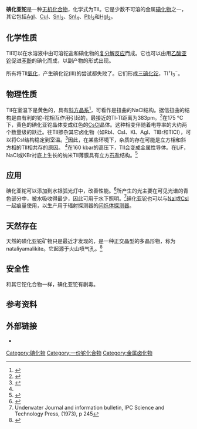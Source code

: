 {{chembox
| Verifiedfields = changed
| Watchedfields = changed
| verifiedrevid = 476998979
| ImageFile = TlI_structure.png
| ImageName = Thallium(I) iodide
| IUPACName = 
| OtherNames = 一碘化铊
|Section1={{Chembox Identifiers
| ChemSpiderID_Ref = {{chemspidercite|correct|chemspider}}
| ChemSpiderID = 56430
| InChI = 1/HI.Tl/h1H;/q;+1/p-1
| InChIKey = CMJCEVKJYRZMIA-REWHXWOFAG
| SMILES = I[Tl]
| StdInChI_Ref = {{stdinchicite|correct|chemspider}}
| StdInChI = 1S/HI.Tl/h1H;/q;+1/p-1
| StdInChIKey_Ref = {{stdinchicite|correct|chemspider}}
| StdInChIKey = CMJCEVKJYRZMIA-UHFFFAOYSA-M
| CASNo = 7790-30-9
| CASNo_Ref = {{cascite|correct|CAS}}
| UNII_Ref = {{fdacite|correct|FDA}}
| UNII = 98W17EMO3C
| PubChem = 62679
  }}
|Section2={{Chembox Properties
| Formula = TlI
| MolarMass = 331.287 g/mol<ref name=r1>Haynes, p. 4.94</ref>
| Appearance = 黄色晶体<ref name=r1/>
| Density = 7.1 g/cm<sup>3</sup><ref name=r1/>
| Solubility = 0.085 g/L (25 °C)<ref name=r1/>
| SolubleOther = 不可溶于[[乙醇|乙醇]]<ref name=r1/>
| MeltingPtC = 441.7
| BoilingPtC = 824
| MeltingPt_ref = <ref name=r1/>
| BoilingPt_ref = <ref name=r1/>
| MagSus = −82.2·10<sup>−6</sup> cm<sup>3</sup>/mol<ref>Haynes, p. 4.136</ref>
  }}
|Section7={{Chembox Hazards
| ExternalSDS = 
| EUClass = 剧毒 ('''T+''')<br/>危害环境('''N''')
| RPhrases = {{R26/28}}, {{R33}}, {{R51/53}}
| SPhrases = {{S1/2}}, {{S13}}, {{S28}}, {{S45}}, {{S61}}
| NFPA-H = 
| NFPA-F = 
| NFPA-R = 
| NFPA-S = 
| FlashPt = 不可燃
  }}
|Section8={{Chembox Related
| OtherAnions = [[氟化亚铊|氟化亚铊]]<br/>[[氯化亚铊|氯化亚铊]]<br/>[[溴化亚铊|溴化亚铊]]
| OtherCations = [[一碘化镓|一碘化镓]]<br/>[[一碘化铟|一碘化铟]]
| OtherCpds = [[碘化汞|碘化汞]]<br/>[[二碘化铅|二碘化铅]]
  }}
}}

'''碘化亚铊'''是一种[[无机化合物|无机化合物]]，化学式为TlI。它是少数不可溶的金属[[碘化物|碘化物]]之一，其它包括[[碘化银|AgI]]、[[碘化亚铜|CuI]]、[[碘化亚锡|SnI<sub>2</sub>]]、[[碘化锡|SnI<sub>4</sub>]]、[[二碘化铅|PbI<sub>2</sub>]]和[[碘化汞|HgI<sub>2</sub>]]。

==化学性质==
TlI可以在水溶液中由可溶铊盐和碘化物的[[复分解反应|复分解反应]]而成。它也可以由用[[乙酸亚铊|乙酸亚铊]]促进[[苯酚|苯酚]]的碘化而成，以副产物的形式出现。

所有将TlI[[氧化|氧化]]，产生碘化铊(III)的尝试都失败了。它们形成[[三碘化铊|三碘化铊]]，Tl<sup>+</sup>I<sub>3</sub><sup>−</sup>。

==物理性质==
TlI在室温下是黄色的，具有[[斜方晶系|斜方晶系]]<ref name=low>{{cite journal|doi=10.1063/1.1678917|title=Molecular structure and anharmonicity in thallium iodide|journal=The Journal of Chemical Physics|volume=58|pages=271–278|year=1973|last1=Lowndes|first1=R. P.|last2=Perry|first2=C. H.}}</ref>，可看作是扭曲的NaCl结构。据信扭曲的结构是由有利的铊-铊相互作用引起的，最接近的Tl-Tl距离为383pm。<ref>{{cite journal
| title = Thallium Halides – New Aspects of the Stereochemical Activity of Electron Lone Pairs of Heavier Main-Group Elements
| author = Mudring, Anja-Verena 
| journal = [[European_Journal_of_Inorganic_Chemistry|European Journal of Inorganic Chemistry]]
| volume = 2007 
| issue = 6
| pages = 882–890
| doi = 10.1002/ejic.200600975
| year = 2007
}}</ref>在175 °C下，黄色的碘化亚铊晶体变成红色的[[氯化铯|CsCl]]晶体。这种相变伴随着电导率的大约两个数量级的跃迁。往TlI掺杂其它卤化物（如RbI、CsI、KI、AgI、TlBr和TlCl），可以将CsI结构稳定到室温。<ref>{{cite journal|doi=10.1016/j.physb.2008.10.002|title=Electrical conductivity in TlI–TiO2 composite solid electrolyte|journal=Physica B: Condensed Matter|volume=404|pages=36–40|year=2009|last1=Sultana|first1=Saima|last2=Rafiuddin}}</ref>因此，在某些环境下，杂质的存在可能是立方相和斜方相的TlI相共存的原因。 <ref name=low/>在160 kbar的高压下，TlI会变成金属性导体。在LiF，NaCl或KBr衬底上生长的纳米TlI薄膜具有立方[[石盐|石盐]]结构。<ref name=str>{{cite journal|doi=10.1107/S0365110X51001641|title=Polymorphism of cesium and thallium halides|journal=Acta Crystallographica|volume=4|issue=6|pages=487–489|year=1951|last1=Schulz|first1=L. G.}}</ref>

==应用==
碘化亚铊可以添加到水银弧光灯中，改善性能。<ref>{{cite journal|doi=10.1364/JOSA.54.000532|title=Characteristics of Mercury Vapor–Metallic Iodide Arc Lamps|journal=Journal of the Optical Society of America|volume=54|issue=4|pages=532|year=1964|last1=Reiling|first1=Gilbert H.}}</ref>所产生的光主要在可见光谱的青色部分中，被水吸收得最少，因此可用于水下照明。<ref>Underwater Journal and information bulletin, IPC Science and Technology Press, (1973), p 245</ref>碘化亚铊也可以与[[碘化钠|NaI]]或[[碘化铯|CsI]]一起痕量使用，以生产用于辐射探测器的[[闪烁体探测器|闪烁体探测器]]。

==天然存在==
天然的碘化亚铊矿物只是最近才发现的，是一种正交晶型的多晶形物，称为nataliyamalikite。它起源于火山喷气孔。<ref>{{Cite web|url=https://www.mindat.org/min-47920.html|title=Nataliyamalikite: Mineral information, data and localities.|website=www.mindat.org|access-date=2020-09-26|archive-date=2020-10-21|archive-url=https://web.archive.org/web/20201021091546/https://www.mindat.org/min-47920.html|dead-url=no}}</ref>

==安全性==
和其它铊化合物一样，碘化亚铊有剧毒。

==参考资料==
{{reflist}}

==外部链接==
*{{RubberBible92nd}}

{{铊化合物}}

[[Category:碘化物|Category:碘化物]]
[[Category:一价铊化合物|Category:一价铊化合物]]
[[Category:金属卤化物|Category:金属卤化物]]